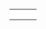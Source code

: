 {{scenarios by relief}}

{|
|-
|style="border:none;background:white"|
{{:Scenario:Islands}}

|style="border:none;background:white"|
{{:Scenario:Echo}}

|style="border:none;background:white"|
{{:Scenario:Water and Mountains}}

|-
|style="border:none;background:white"|
{{:Scenario:Snowy Highlands}}

|style="border:none;background:white"|
{{:Scenario:Iceland}}

|style="border:none;background:white"|
{{:Scenario:Chatham Islands}}

|-
|style="border:none;background:white"|
{{Scenario:Arctic_Industrial_2007}}

|style="border:none;background:white"|
{{Scenario:Malta}}

|style="border:none;background:white"|
{{Scenario:Elephant}}

|}